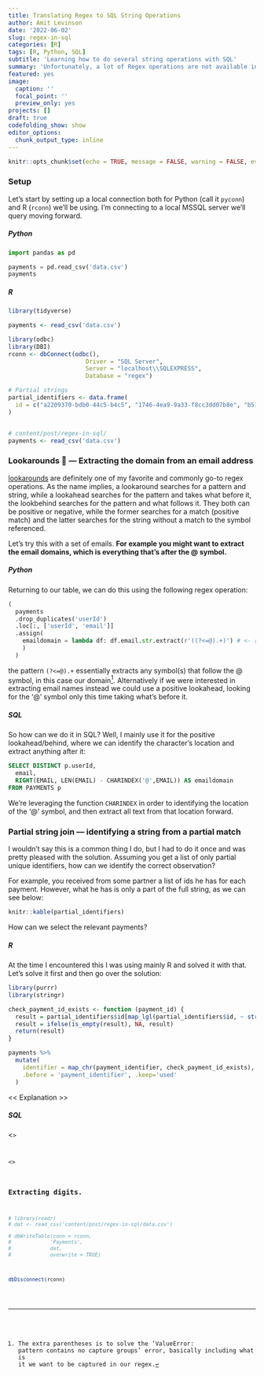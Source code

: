 ```yaml
---
title: Translating Regex to SQL String Operations
author: Amit Levinson
date: '2022-06-02'
slug: regex-in-sql
categories: [R]
tags: [R, Python, SQL]
subtitle: 'Learning how to do several string operations with SQL'
summary: 'Unfortunately, a lot of Regex operations are not available in (MS)SQL. In this post I show how I take several regex operations I like and convert thme to string manipulations with SQL syntax'
featured: yes
image:
  caption: ''
  focal_point: ''
  preview_only: yes
projects: []
draft: true
codefolding_show: show
editor_options: 
  chunk_output_type: inline
---
```


```r
knitr::opts_chunk$set(echo = TRUE, message = FALSE, warning = FALSE, eval = TRUE)
```
### Setup

Let's start by setting up a local connection both for Python (call it `pyconn`) and R (`rconn`) we'll be using. I'm connecting to a local MSSQL server we'll query moving forward.

##### Python

```python
import pandas as pd

payments = pd.read_csv('data.csv')
payments
```

##### R
```r
library(tidyverse)

payments <- read_csv('data.csv')
```


```r
library(odbc)
library(DBI)
rconn <- dbConnect(odbc(),
                      Driver = "SQL Server",
                      Server = "localhost\\SQLEXPRESS",
                      Database = "regex")

# Partial strings
partial_identifiers <- data.frame(
  id = c("a2209370-bdb0-44c5-b4c5", "1746-4ea9-9a33-f8cc3dd07b8e", "b510-442c-b0d1", "8742-4396-83ca", "6856-4df8-ac69")
)


# content/post/regex-in-sql/
payments <- read_csv('data.csv')
```



### Lookarounds 👀 — Extracting the domain from an email address

[lookarounds](https://www.regular-expressions.info/lookaround.html) are definitely one of my favorite and commonly go-to regex operations. As the name implies, a lookaround searches for a pattern and string, while a lookahead searches for the pattern and takes what before it, the lookbehind searches for the pattern and what follows it. They both can be positive or negative, while the former searches for a match (positive match) and the latter searches for the string without a match to the symbol referenced.

Let's try this with a set of emails. **For example you might want to extract the email domains, which is everything that's after the @ symbol.**

##### Python

Returning to our table, we can do this using the following regex operation:

```python
(
  payments
  .drop_duplicates('userId')
  .loc[:, ['userId', 'email']]
  .assign(
    emaildomain = lambda df: df.email.str.extract(r'((?<=@).+)') # <- relevant part
    )
  )
```


the pattern `(?<=@).+` essentially extracts any symbol(s) that follow the @ symbol, in this case our domain[^1]. Alternatively if we were interested in extracting email names instead we could use a positive lookahead, looking for the '@' symbol only this time taking what's before it. 

[^1]: The extra parentheses is to solve the 'ValueError: pattern contains no capture groups' error, basically including what is it we want to be captured in our regex.

##### SQL

So how can we do it in SQL? Well, I mainly use it for the positive lookahead/behind, where we can identify the character's location and extract anything after it:

```sql
SELECT DISTINCT p.userId,
  email,
  RIGHT(EMAIL, LEN(EMAIL) - CHARINDEX('@',EMAIL)) AS emaildomain
FROM PAYMENTS p
```


We're leveraging the function `CHARINDEX` in order to identifying the location of the '@' symbol, and then extract all text from that location forward.

### Partial string join — identifying a string from a partial match

I wouldn't say this is a common thing I do, but I had to do it once and was pretty pleased with the solution. Assuming you get a list of only partial unique identifiers, how can we identify the correct observation? 

For example, you received from some partner a list of ids he has for each payment. However, what he has is only a part of the full string, as we can see below:

```r
knitr::kable(partial_identifiers)
```
How can we select the relevant payments?

##### R

At the time I encountered this I was using mainly R and solved it with that. Let's solve it first and then go over the solution:

```r
library(purrr)
library(stringr)

check_payment_id_exists <- function (payment_id) {
  result = partial_identifiers$id[map_lgl(partial_identifiers$id, ~ str_detect(payment_id, .))]
  result = ifelse(is_empty(result), NA, result)
  return(result)
}

payments %>% 
  mutate(
    identifier = map_chr(payment_identifier, check_payment_id_exists),
    .before = 'payment_identifier', .keep='used'
  )
```

<< Explanation >>

##### SQL

<<code>>

<<explanation>>

### Extracting digits.




```r
# library(readr)
# dat <- read_csv('content/post/regex-in-sql/data.csv')

# dbWriteTable(conn = rconn,
#             'Payments',
#             dat,
#             overwrite = TRUE)
```


```r
dbDisconnect(rconn)
```


